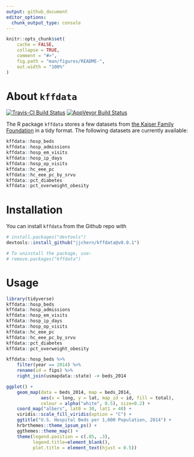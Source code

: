 ```yaml
---
output: github_document
editor_options: 
  chunk_output_type: console
---
```


<!-- README.md is generated from README.Rmd. Please edit that file -->

```r
knitr::opts_chunk$set(
    cache = FALSE,
    collapse = TRUE,
    comment = "#>",
    fig.path = "man/figures/README-",
    out.width = "100%"
)
```

# About `kffdata`

[![Travis-CI Build Status](https://travis-ci.org/jjchern/kffdata.svg?branch=master)](https://travis-ci.org/jjchern/kffdata)
[![AppVeyor Build Status](https://ci.appveyor.com/api/projects/status/github/jjchern/kffdata?branch=master&svg=true)](https://ci.appveyor.com/project/jjchern/kffdata)

The R package `kffdata` stores a few datasets from [the Kaiser Family Foundation](https://www.kff.org/statedata/) in a tidy format. The following
datasets are currently available:

```R
kffdata::hosp_beds
kffdata::hosp_admissions
kffdata::hosp_em_visits
kffdata::hosp_ip_days
kffdata::hosp_op_visits
kffdata::hc_eee_pc
kffdata::hc_eee_pc_by_srvu
kffdata::pct_diabetes
kffdata::pct_overweight_obesity
```

# Installation

You can install `kffdata` from the Github repo with

```R
# install.packages("devtools")
devtools::install_github("jjchern/kffdata@v0.0.1")

# To uninstall the package, use:
# remove.packages("kffdata")
```

# Usage

```r
library(tidyverse)
kffdata::hosp_beds
kffdata::hosp_admissions
kffdata::hosp_em_visits
kffdata::hosp_ip_days
kffdata::hosp_op_visits
kffdata::hc_eee_pc
kffdata::hc_eee_pc_by_srvu
kffdata::pct_diabetes
kffdata::pct_overweight_obesity
```

```r
kffdata::hosp_beds %>% 
    filter(year == 2014) %>% 
    rename(id = fips) %>% 
    right_join(usmapdata::state) -> beds_2014

ggplot() +
    geom_map(data = beds_2014, map = beds_2014,
             aes(x = long, y = lat, map_id = id, fill = total),
             colour = alpha("white", 0.5), size=0.2) +
    coord_map("albers", lat0 = 30, lat1 = 40) +
    viridis::scale_fill_viridis(option = "C") +
    ggtitle("U.S. Hospital Beds per 1,000 Population, 2014") +
    hrbrthemes::theme_ipsum_ps() +
    ggthemes::theme_map() +
    theme(legend.position = c(.85, .3),
          legend.title=element_blank(),
          plot.title = element_text(hjust = 0.5)) 
```
